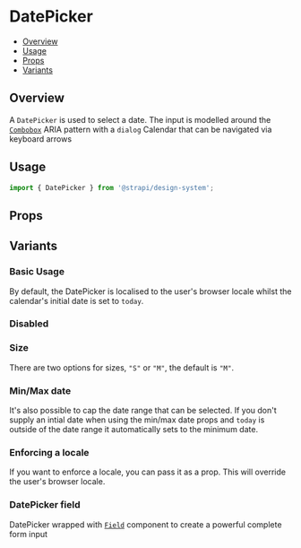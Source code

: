 

<Meta of={DatePickerStories} />

# DatePicker

- [Overview](#overview)
- [Usage](#usage)
- [Props](#props)
- [Variants](#variants)

## Overview

A `DatePicker` is used to select a date. The input is modelled around the
[`Combobox`](../?path=/docs/inputs-combobox--docs) ARIA pattern with a `dialog` Calendar that can be navigated via
keyboard arrows

<ViewSource path="components/DatePicker" />

## Usage

```js
import { DatePicker } from '@strapi/design-system';
```

<Canvas of={DatePickerStories.Base} />

## Props

<Controls />

## Variants

### Basic Usage

By default, the DatePicker is localised to the user's browser locale whilst the calendar's initial date is set to
`today`.

<Canvas of={DatePickerStories.Base} />

### Disabled

<Canvas of={DatePickerStories.Disabled} />

### Size

There are two options for sizes, `"S"` or `"M"`, the default is `"M"`.

<Canvas of={DatePickerStories.Size} />

### Min/Max date

It's also possible to cap the date range that can be selected. If you don't supply an intial date when using the min/max
date props and `today` is outside of the date range it automatically sets to the minimum date.

<Canvas of={DatePickerStories.MinMaxDate} />

### Enforcing a locale

If you want to enforce a locale, you can pass it as a prop. This will override the user's browser locale.

<Canvas of={DatePickerStories.Locale} />

### DatePicker field

DatePicker wrapped with [`Field`](../?path=/docs/components-field--docs) component to create a powerful complete form
input

<Canvas of={DatePickerStories.WithField} />
